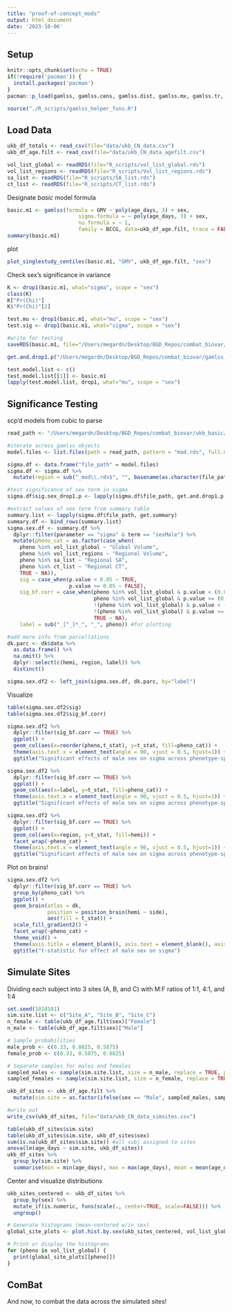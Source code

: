 ```yaml
---
title: "proof-of-concept_mods"
output: html_document
date: '2023-10-06'
---
```


## Setup

```r
knitr::opts_chunk$set(echo = TRUE)
if(!require('pacman')) {
  install.packages('pacman')
}
pacman::p_load(gamlss, gamlss.cens, gamlss.dist, gamlss.mx, gamlss.tr, ggplot2, tidyverse, ggpubr, skimr, gamlss.data, data.table, nlme, devtools, slider, tidymodels, broom.mixed, ggseg)

source("./R_scripts/gamlss_helper_funs.R")
```

## Load Data

```r
ukb_df_totals <- read_csv(file="data/ukb_CN_data.csv")
ukb_df_age.filt <- read_csv(file="data/ukb_CN_data_agefilt.csv")

vol_list_global <- readRDS(file="R_scripts/vol_list_global.rds")
vol_list_regions <- readRDS(file="R_scripts/Vol_list_regions.rds")
sa_list <- readRDS(file="R_scripts/SA_list.rds")
ct_list <- readRDS(file="R_scripts/CT_list.rds")
```

Designate *basic* model formula

```r
basic.m1 <- gamlss(formula = GMV ~ poly(age_days, 3) + sex,
                       sigma.formula = ~ poly(age_days, 3) + sex,
                       nu.formula = ~ 1,
                       family = BCCG, data=ukb_df_age.filt, trace = FALSE)
summary(basic.m1)
```

plot

```r
plot_singlestudy_centiles(basic.m1, "GMV", ukb_df_age.filt, "sex")
```

Check sex's significance in variance

```r
K <- drop1(basic.m1, what="sigma", scope = "sex")
class(K)
K["Pr(Chi)"]
K$"Pr(Chi)"[2]

test.mu <- drop1(basic.m1, what="mu", scope = "sex")
test.sig <- drop1(basic.m1, what="sigma", scope = "sex")

#write for testing
saveRDS(basic.m1, file="/Users/megardn/Desktop/BGD_Repos/combat_biovar/gamlss_basic_test_mod.rds")

get.and.drop1.p("/Users/megardn/Desktop/BGD_Repos/combat_biovar/gamlss_basic_test_mod.rds", moment="sigma", term="sex")

test.model.list <- c()
test.model.list[[1]] <- basic.m1
lapply(test.model.list, drop1, what="mu", scope = "sex")
```

## Significance Testing

scp'd models from cubic to parse

```r
read_path <- "/Users/megardn/Desktop/BGD_Repos/combat_biovar/ukb_basic/gamlss_objs" #path to bfp models
```

```r
#iterate across gamlss objects
model.files <- list.files(path = read_path, pattern = "mod.rds", full.names = TRUE)

sigma.df <- data.frame("file_path" = model.files)
sigma.df <- sigma.df %>%
  mutate(region = sub("_mod\\.rds$", "", basename(as.character(file_path))))

#test significance of sex term in sigma
sigma.df$sig.sex_drop1.p <- lapply(sigma.df$file_path, get.and.drop1.p, moment="sigma", term="sex")

#extract values of sex term from summary table
summary.list <- lapply(sigma.df$file_path, get.summary)
summary.df <- bind_rows(summary.list)
sigma.sex.df <- summary.df %>%
  dplyr::filter(parameter == "sigma" & term == "sexMale") %>%
  mutate(pheno_cat = as.factor(case_when(
    pheno %in% vol_list_global ~ "Global Volume",
    pheno %in% vol_list_regions ~ "Regional Volume",
    pheno %in% sa_list ~ "Regional SA",
    pheno %in% ct_list ~ "Regional CT",
    TRUE ~ NA)),
    sig = case_when(p.value < 0.05 ~ TRUE,
                    p.value >= 0.05 ~ FALSE),
    sig_bf.corr = case_when(pheno %in% vol_list_global & p.value < (0.05/length(vol_list_global)) ~ TRUE,
                            pheno %in% vol_list_global & p.value >= (0.05/length(vol_list_global)) ~ FALSE,
                            !(pheno %in% vol_list_global) & p.value < (0.05/length(ct_list)) ~ TRUE,
                            !(pheno %in% vol_list_global) & p.value >= (0.05/length(ct_list)) ~ FALSE,
                            TRUE ~ NA),
    label = sub("_[^_]*_", "_", pheno)) #for plotting

#add more info from parcellations
dk.parc <- dk$data %>%
  as.data.frame() %>%
  na.omit() %>%
  dplyr::select(c(hemi, region, label)) %>%
  distinct()

sigma.sex.df2 <- left_join(sigma.sex.df, dk.parc, by="label")
```

Visualize

```r
table(sigma.sex.df2$sig)
table(sigma.sex.df2$sig_bf.corr)
```

```r
sigma.sex.df2 %>%
  dplyr::filter(sig_bf.corr == TRUE) %>%
  ggplot() +
  geom_col(aes(x=reorder(pheno,t_stat), y=t_stat, fill=pheno_cat)) + 
  theme(axis.text.x = element_text(angle = 90, vjust = 0.5, hjust=1)) +
  ggtitle("Significant effects of male sex on sigma across phenotype-specific brain charts")

sigma.sex.df2 %>%
  dplyr::filter(sig_bf.corr == TRUE) %>%
  ggplot() +
  geom_col(aes(x=label, y=t_stat, fill=pheno_cat)) + 
  theme(axis.text.x = element_text(angle = 90, vjust = 0.5, hjust=1)) +
  ggtitle("Significant effects of male sex on sigma across phenotype-specific brain charts")

sigma.sex.df2 %>%
  dplyr::filter(sig_bf.corr == TRUE) %>%
  ggplot() +
  geom_col(aes(x=region, y=t_stat, fill=hemi)) + 
  facet_wrap(~pheno_cat) +
  theme(axis.text.x = element_text(angle = 90, vjust = 0.5, hjust=1)) +
  ggtitle("Significant effects of male sex on sigma across phenotype-specific brain charts")
```

Plot on brains!

```r
sigma.sex.df2 %>%
  dplyr::filter(sig_bf.corr == TRUE) %>%
  group_by(pheno_cat) %>%
  ggplot() +
  geom_brain(atlas = dk, 
             position = position_brain(hemi ~ side),
             aes(fill = t_stat)) +
  scale_fill_gradient2() +
  facet_wrap(~pheno_cat) +
  theme_void() +
  theme(axis.title = element_blank(), axis.text = element_blank(), axis.ticks = element_blank()) +
  ggtitle("t-statistic for effect of male sex on sigma")
```

## Simulate Sites
Dividing each subject into 3 sites (A, B, and C) with M:F ratios of 1:1, 4:1, and 1:4

```r
set.seed(1010101)
sim.site.list <- c("Site_A", "Site_B", "Site_C")
n_female <- table(ukb_df_age.filt$sex)["Female"]
n_male <- table(ukb_df_age.filt$sex)["Male"]

# Sample probabilities
male_prob <- c(0.33, 0.0825, 0.5875)
female_prob <- c(0.33, 0.5875, 0.0825)

# Separate samples for males and females
sampled_males <- sample(sim.site.list, size = n_male, replace = TRUE, prob = male_prob)
sampled_females <- sample(sim.site.list, size = n_female, replace = TRUE, prob = female_prob)

ukb_df_sites <- ukb_df_age.filt %>%
  mutate(sim.site = as.factor(ifelse(sex == "Male", sampled_males, sampled_females)))

#write out
write_csv(ukb_df_sites, file="data/ukb_CN_data_simsites.csv")
```

```r
table(ukb_df_sites$sim.site)
table(ukb_df_sites$sim.site, ukb_df_sites$sex)
sum(is.na(ukb_df_sites$sim.site)) #all subj assigned to sites
anova(lm(age_days ~ sim.site, ukb_df_sites))
ukb_df_sites %>%
  group_by(sim.site) %>%
  summarise(min = min(age_days), max = max(age_days), mean = mean(age_days))
```

Center and visualize distributions

```r
ukb_sites_centered <- ukb_df_sites %>%
  group_by(sex) %>%
  mutate_if(is.numeric, funs(scale(., center=TRUE, scale=FALSE))) %>%
  ungroup()
```

```r
# Generate histograms (mean-centered w/in sex)
global_site_plots <- plot.hist.by.sex(ukb_sites_centered, vol_list_global, facet_fac = "sim.site")

# Print or display the histograms
for (pheno in vol_list_global) {
  print(global_site_plots[[pheno]])
}
```
## ComBat

And now, to combat the data across the simulated sites!
